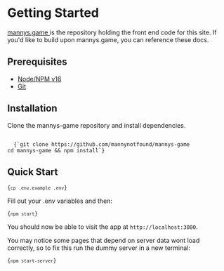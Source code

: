 
# Getting Started

<a href="https://github.com/mannynotfound/mannys-game" target="_blank">
  mannys.game
</a>
is the repository holding the front end code for this site. If you'd like to build
upon mannys.game, you can reference these docs.

## Prerequisites

- [Node/NPM v16](https://docs.npmjs.com/downloading-and-installing-node-js-and-npm)
- [Git](https://git-scm.com/book/en/v2/Getting-Started-Installing-Git)

## Installation

Clone the mannys-game repository and install dependencies.

<Code language="bash">
  {`git clone https://github.com/mannynotfound/mannys-game
cd mannys-game && npm install`}
</Code>

## Quick Start

<Code language="bash">{`cp .env.example .env`}</Code>

Fill out your .env variables and then:

<Code language="bash">{`npm start`}</Code>

You should now be able to visit the app at `http://localhost:3000`.

You may notice some pages that depend on server data wont load correctly, so to fix this
run the dummy server in a new terminal:

<Code language="bash">{`npm start-server`}</Code>
